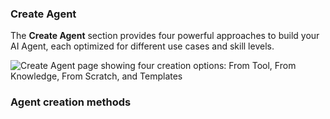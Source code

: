 
<Tab title="Create Agent" icon="plus" className="text-sm">

### Create Agent

The **Create Agent** section provides four powerful approaches to build your AI Agent, each optimized for different use cases and skill levels.

<Frame>
  <img
    src="/images/dashboard/agent/create-agent.png"
    alt="Create Agent page showing four creation options: From Tool, From Knowledge, From Scratch, and Templates"
  />
</Frame>

### Agent creation methods

<Tabs>
  <Tab title="Create from Knowledge">
    <CreateFromKnowledge />
  </Tab>
  
  <Tab title="Create from Tool">
    <CreateFromTool />
  </Tab>
  
  <Tab title="Create from Scratch">
    <CreateFromScratch />
  </Tab>

  <Tab title="Create from Template">
    <CreateFromTemplate />
  </Tab>
</Tabs>

</Tab>
